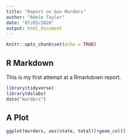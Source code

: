 ```yaml
---
title: "Report on Gun Murders"
author: "Adele Taylor"
date: "07/05/2020"
output: html_document
---
```


```r
knitr::opts_chunk$set(echo = TRUE)
```


## R Markdown

This is my first attempt at a Rmarkdown report.

```r
library(tidyverse)
library(dslabs)
data("murders")
```

## A Plot


```r
ggplot(murders, aes(state, total))+geom_col()
```